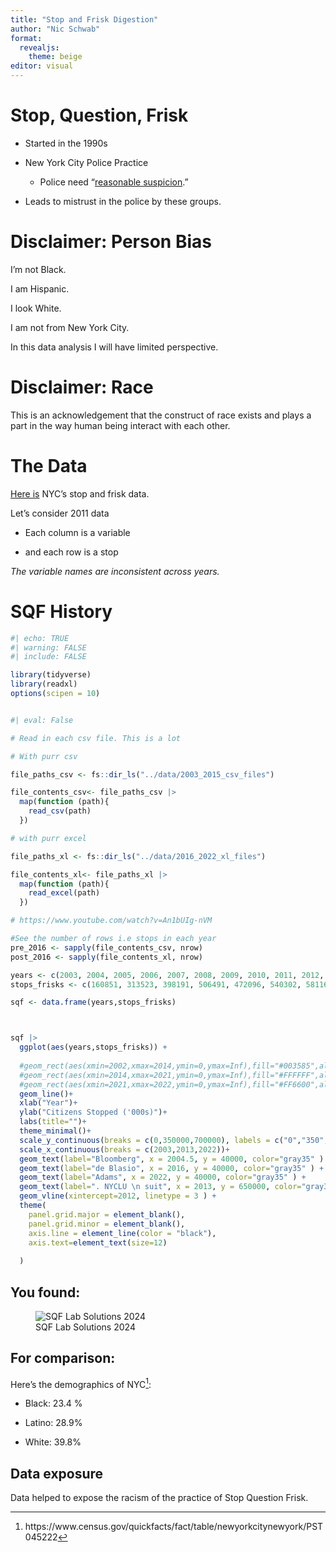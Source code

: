 ```yaml
---
title: "Stop and Frisk Digestion"
author: "Nic Schwab"
format: 
  revealjs:
    theme: beige
editor: visual
---
```


# Stop, Question, Frisk

-   Started in the 1990s

-   New York City Police Practice

    -   Police need "[reasonable suspicion](https://supreme.justia.com/cases/federal/us/392/1/)."

-   Leads to mistrust in the police by these groups.

# Disclaimer: Person Bias

I'm not Black.

I am Hispanic.

I look White.

I am not from New York City.

In this data analysis I will have limited perspective.

# Disclaimer: Race

This is an acknowledgement that the construct of race exists and plays a part in the way human being interact with each other.

# The Data

[Here is](https://www.nyc.gov/site/nypd/stats/reports-analysis/stopfrisk.page) NYC's stop and frisk data.

Let's consider 2011 data

::: nonincremental
-   Each column is a variable

-   and each row is a stop
:::

*The variable names are inconsistent across years.*

# SQF History

```r
#| echo: TRUE
#| warning: FALSE
#| include: FALSE

library(tidyverse)
library(readxl)
options(scipen = 10)



```

```r
#| eval: False

# Read in each csv file. This is a lot 

# With purr csv

file_paths_csv <- fs::dir_ls("../data/2003_2015_csv_files")

file_contents_csv<- file_paths_csv |>
  map(function (path){
    read_csv(path)
  })

# with purr excel

file_paths_xl <- fs::dir_ls("../data/2016_2022_xl_files")

file_contents_xl<- file_paths_xl |>
  map(function (path){
    read_excel(path)
  })

# https://www.youtube.com/watch?v=An1bUIg-nVM

#See the number of rows i.e stops in each year
pre_2016 <- sapply(file_contents_csv, nrow)
post_2016 <- sapply(file_contents_xl, nrow)


```

```r

years <- c(2003, 2004, 2005, 2006, 2007, 2008, 2009, 2010, 2011, 2012, 2013, 2014, 2015, 2016, 2017, 2018, 2019, 2020, 2021, 2022 )
stops_frisks <- c(160851, 313523, 398191, 506491, 472096, 540302, 581168,  601285, 685724, 532911,  191851, 45787, 22563, 12405, 11629,  11008,   13459,9544 , 8947,  15102)  

sqf <- data.frame(years,stops_frisks)



sqf |> 
  ggplot(aes(years,stops_frisks)) +
  
  #geom_rect(aes(xmin=2002,xmax=2014,ymin=0,ymax=Inf),fill="#003585",alpha=0.01)+
  #geom_rect(aes(xmin=2014,xmax=2021,ymin=0,ymax=Inf),fill="#FFFFFF",alpha=0.01)+
  #geom_rect(aes(xmin=2021,xmax=2022,ymin=0,ymax=Inf),fill="#FF6600",alpha=0.01)+
  geom_line()+
  xlab("Year")+
  ylab("Citizens Stopped ('000s)")+
  labs(title="")+
  theme_minimal()+
  scale_y_continuous(breaks = c(0,350000,700000), labels = c("0","350","700"))+
  scale_x_continuous(breaks = c(2003,2013,2022))+
  geom_text(label="Bloomberg", x = 2004.5, y = 40000, color="gray35" ) +
  geom_text(label="de Blasio", x = 2016, y = 40000, color="gray35" ) +
  geom_text(label="Adams", x = 2022, y = 40000, color="gray35" ) +
  geom_text(label=". NYCLU \n suit", x = 2013, y = 650000, color="gray35" ) +
  geom_vline(xintercept=2012, linetype = 3 ) +
  theme(
    panel.grid.major = element_blank(),
    panel.grid.minor = element_blank(),
    axis.line = element_line(color = "black"),
    axis.text=element_text(size=12)
  
  )
```

## You found:

![SQF Lab Solutions 2024](images/SQF_results.png)

## For comparison:

Here's the demographics of NYC[^1]:

[^1]: https://www.census.gov/quickfacts/fact/table/newyorkcitynewyork/PST045222

-   Black: 23.4 %

-   Latino: 28.9%

-   White: 39.8%

## Data exposure

Data helped to expose the racism of the practice of Stop Question Frisk.
